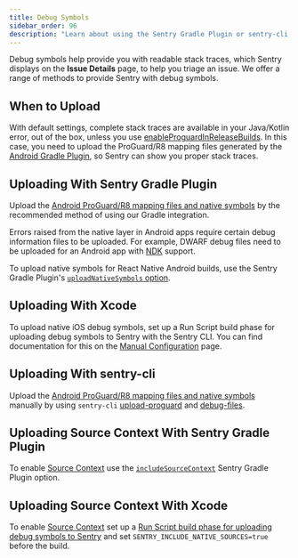 ```yaml
---
title: Debug Symbols
sidebar_order: 96
description: "Learn about using the Sentry Gradle Plugin or sentry-cli for providing debug symbols to Sentry."
---
```


Debug symbols help provide you with readable stack traces, which Sentry displays on the **Issue Details** page, to help you triage an issue. We offer a range of methods to provide Sentry with debug symbols.

## When to Upload

With default settings, complete stack traces are available in your Java/Kotlin error, out of the box, unless you use [enableProguardInReleaseBuilds](https://reactnative.dev/docs/signed-apk-android#enabling-proguard-to-reduce-the-size-of-the-apk-optional). In this case, you need to upload the ProGuard/R8 mapping files generated by the [Android Gradle Plugin](https://developer.android.com/studio/build/shrink-code#shrink-code), so Sentry can show you proper stack traces.

## Uploading With Sentry Gradle Plugin

Upload the [Android ProGuard/R8 mapping files and native symbols](/platforms/android/enhance-errors/proguard/) by the recommended method of using our Gradle integration.

Errors raised from the native layer in Android apps require certain debug information files to be uploaded. For example, DWARF debug files need to be uploaded for an Android app with [NDK](https://developer.android.com/ndk/) support.

To upload native symbols for React Native Android builds, use the Sentry Gradle Plugin's [`uploadNativeSymbols` option](/platforms/react-native/manual-setup/manual-setup/#enable-sentry-agp).

## Uploading With Xcode

To upload native iOS debug symbols, set up a Run Script build phase for uploading debug symbols to Sentry with the Sentry CLI. You can find documentation for this on the [Manual Configuration](/platforms/react-native/manual-setup/manual-setup/#upload-debug-symbols-to-sentry) page.

## Uploading With sentry-cli

Upload the [Android ProGuard/R8 mapping files and native symbols](/cli/) manually by using `sentry-cli` [upload-proguard](/cli/dif/#proguard-mapping-upload) and [debug-files](/cli/dif/#uploading-files).

## Uploading Source Context With Sentry Gradle Plugin

To enable [Source Context](/platforms/android/data-management/debug-files/source-context/) use the [`includeSourceContext`](/platforms/react-native/manual-setup/manual-setup/#enable-sentry-agp) Sentry Gradle Plugin option.

## Uploading Source Context With Xcode

To enable [Source Context](/platforms/apple/guides/ios/data-management/debug-files/source-context/) set up a [Run Script build phase for uploading debug symbols to Sentry](/platforms/react-native/manual-setup/manual-setup/#upload-debug-symbols-to-sentry) and set `SENTRY_INCLUDE_NATIVE_SOURCES=true` before the build.
